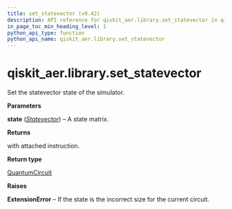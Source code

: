 ```yaml
---
title: set_statevector (v0.42)
description: API reference for qiskit_aer.library.set_statevector in qiskit v0.42
in_page_toc_min_heading_level: 1
python_api_type: function
python_api_name: qiskit_aer.library.set_statevector
---
```


<span id="qiskit-aer-library-set-statevector" />

# qiskit\_aer.library.set\_statevector

<Function id="qiskit_aer.library.set_statevector" isDedicatedPage={true} github="https://github.com/qiskit/qiskit-aer/tree/stable/0.12/qiskit_aer/library/set_instructions/set_statevector.py" signature="set_statevector(self, state)">
  Set the statevector state of the simulator.

  **Parameters**

  **state** ([*Statevector*](qiskit.quantum_info.Statevector "qiskit.quantum_info.Statevector")) – A state matrix.

  **Returns**

  with attached instruction.

  **Return type**

  [QuantumCircuit](qiskit.circuit.QuantumCircuit "qiskit.circuit.QuantumCircuit")

  **Raises**

  **ExtensionError** – If the state is the incorrect size for the current circuit.
</Function>

